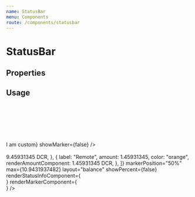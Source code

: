 ```yaml
---
name: StatusBar
menu: Components
route: /components/statusbar
---
```



# StatusBar

## Properties

<Props of={StatusBar} />

## Usage

<Playground>
  <StatusBar
    status={[
      {
        label: "Yes",
        amount: 300,
        color: "green",
      },
      {
        label: "No",
        amount: 200,
        color: "orange",
      },
      {
        label: "Maybe",
        amount: 500,
        color: "blue",
      },
    ]}
    markerPosition="50%"
    markerTooltipText="50% Yes votes required for approval"
    markerTooltipClassName={classNames(styles.statusBarMarkerTooltipExample)}
    max={5000}
  />
  <br />
  <br />
  <StatusBar
    status={[
      {
        label: "Yes",
        amount: 300,
        color: "green",
      },
      {
        label: "No",
        amount: 200,
        color: "orange",
      },
    ]}
    markerPosition="50%"
    max={5000}
  />
  <br />
  <br />
  <StatusBar
    status={[
      {
        label: "Yes",
        amount: 300,
        color: "green",
      },
      {
        label: "No",
        amount: 200,
        color: "orange",
      },
    ]}
    showMarker={false}
  />
  <br />
  <br />
  <StatusBar
    status={[
      {
        label: "Yes",
        amount: 300,
        color: "green",
      },
      {
        label: "No",
        amount: 200,
        color: "orange",
      },
    ]}
    renderStatusInfoComponent={<div>I am custom</div>}
    showMarker={false}
  />
  <br />
  <br />
  <StatusBar
    status={[
      {
        label: "Local",
        amount: 9.45931345,
        color: "green",
        renderAmountComponent: <span>9.45931345 DCR</span>,
      },
      {
        label: "Remote",
        amount: 1.45931345,
        color: "orange",
        renderAmountComponent: <span>1.45931345 DCR</span>,
      },
    ]}
    markerPosition="50%"
    max={10.9431937482}
    layout="balance"
    showPercent={false}
    renderStatusInfoComponent={<div />}
    renderMarkerComponent={
      <div
        style={{
          width: "35px",
          height: "35px",
          maxWidth: "35px",
          marginTop: "-13px",
          backgroundColor: "white",
          display: "flex",
          justifyContent: "center",
          alignItems: "center",
        }}>
        <Icon type="checkmark" size="md" />
      </div>
    }
  />
</Playground>
